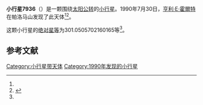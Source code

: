 {{Infobox planet
| bgcolour = #FFFFC0
| name = 7936 Mikemagee
| symbol = 
| image = 
| caption = 
| discovery = yes
| discovery_ref = 
| discoverer = [[亨利·E·霍爾特|亨利·E·霍爾特]]
| discovery_site = [[帕洛马山|帕洛马山]] 
| discovered = 1990年7月30日
| designations = yes
| mp_name = 
| named_after = 
| alt_names = 1990 OW2/ 1990 RZ10 / 1992 AF5 / 1993 MV1 / 1994 XB3
| mp_category = [[主带小行星|主带小行星]]
| orbit_ref = <ref name="a">[http://ssd.jpl.nasa.gov/sbdb.cgi?sstr=7936 7936 Mikemagee] {{Wayback|url=http://ssd.jpl.nasa.gov/sbdb.cgi?sstr=7936 |date=20210816165818 }}，小行星數據庫瀏覽器（JPL Small-Body Database Browser）－[[美国国家航空航天局|美国国家航空航天局]]喷气推进实验室</ref>
| epoch = 2456400.5 (2013年4月18日更新)
| aphelion = {{convert|2.634076138289168|AU|km|3|abbr=on|lk=out}}
| perihelion = {{convert|2.006572390575735|AU|km|3|abbr=on}}
| semimajor = {{convert|2.320324264432451|AU|km|3|abbr=on}}
| eccentricity = 0.135218977
| period = 1290.985752 [[日|日]]<br />3.53[[儒略年|儒略年]]
| avg_speed = 
| inclination = 8.341550965539811
| asc_node = 81.70374968201516
| mean_anomaly = 
| arg_peri = 301.0505702160165
| satellites = 
| physical_characteristics = yes
| dimensions = 
| mass = 
| density = 
| surface_grav = 
| escape_velocity = 
| sidereal_day = 
| axial_tilt = 
| pole_ecliptic_lat = 
| pole_ecliptic_lon = 
| albedo = 
| temperatures= 
| temp_name1 = 
| mean_temp_1 = 
| max_temp_1 = 
| temp_name2 = 
| max_temp_2 = 
| spectral_type = 
| abs_magnitude = 301.0505702160165
}}

'''小行星7936'''（{{lang-en|7936 Mikemagee}}）是一颗围绕[[太阳|太阳]][[公转|公转]]的[[小行星|小行星]]。1990年7月30日，[[亨利·E·霍爾特|亨利·E·霍爾特]]在帕洛马山发现了此天体<ref name="a" /><ref>{{cite news|title=小行星列表|url=http://cfa-www.harvard.edu/iau/lists/NumberedMPs.txt|accessdate=2013-07-08|newspaper=哈佛大学|archive-date=2008-05-17|archive-url=https://web.archive.org/web/20080517010638/http://cfa-www.harvard.edu/iau/lists/NumberedMPs.txt|dead-url=no}}</ref>。

这颗小行星的[[绝对星等|绝对星等]]为301.0505702160165等<ref name="a" />。

==参考文献==
{{reflist}}
{{Minor Planet Number|[[小行星7935|小行星7935]]|[[小行星7937|小行星7937]]}}

{{小天体}}

[[Category:小行星带天体|Category:小行星带天体]]
[[Category:1990年发现的小行星|Category:1990年发现的小行星]]

{{asteroid-stub}}